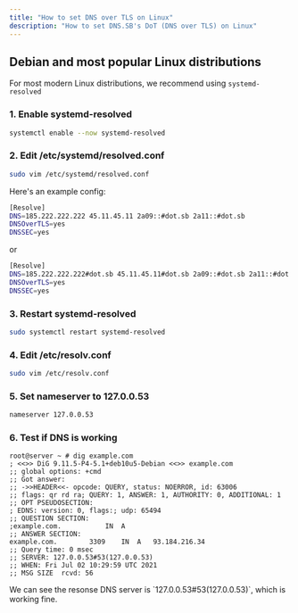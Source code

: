 ```yaml
---
title: "How to set DNS over TLS on Linux"
description: "How to set DNS.SB's DoT (DNS over TLS) on Linux"
---
```



## Debian and most popular Linux distributions

For most modern Linux distributions, we recommend using `systemd-resolved`

<StepContainer>

### 1. Enable systemd-resolved

```bash
systemctl enable --now systemd-resolved
```

### 2. Edit /etc/systemd/resolved.conf

```bash
sudo vim /etc/systemd/resolved.conf
```

Here's an example config:

```bash filename="/etc/systemd/resolved.conf"
[Resolve]
DNS=185.222.222.222 45.11.45.11 2a09::#dot.sb 2a11::#dot.sb
DNSOverTLS=yes
DNSSEC=yes
```

or

```bash filename="/etc/systemd/resolved.conf"
[Resolve]
DNS=185.222.222.222#dot.sb 45.11.45.11#dot.sb 2a09::#dot.sb 2a11::#dot.sb
DNSOverTLS=yes
DNSSEC=yes
```

### 3. Restart systemd-resolved

```bash
sudo systemctl restart systemd-resolved
```

### 4. Edit /etc/resolv.conf

```bash
sudo vim /etc/resolv.conf
```

### 5. Set nameserver to 127.0.0.53

```bash filename="/etc/resolv.conf"
nameserver 127.0.0.53
```

### 6. Test if DNS is working

```
root@server ~ # dig example.com
; <<>> DiG 9.11.5-P4-5.1+deb10u5-Debian <<>> example.com
;; global options: +cmd
;; Got answer:
;; ->>HEADER<<- opcode: QUERY, status: NOERROR, id: 63006
;; flags: qr rd ra; QUERY: 1, ANSWER: 1, AUTHORITY: 0, ADDITIONAL: 1
;; OPT PSEUDOSECTION:
; EDNS: version: 0, flags:; udp: 65494
;; QUESTION SECTION:
;example.com.			IN	A
;; ANSWER SECTION:
example.com.		3309	IN	A	93.184.216.34
;; Query time: 0 msec
;; SERVER: 127.0.0.53#53(127.0.0.53)
;; WHEN: Fri Jul 02 10:29:59 UTC 2021
;; MSG SIZE  rcvd: 56
```
</StepContainer>

<Callout type="info">
We can see the resonse DNS server is `127.0.0.53#53(127.0.0.53)`, which is working fine.
</Callout>
